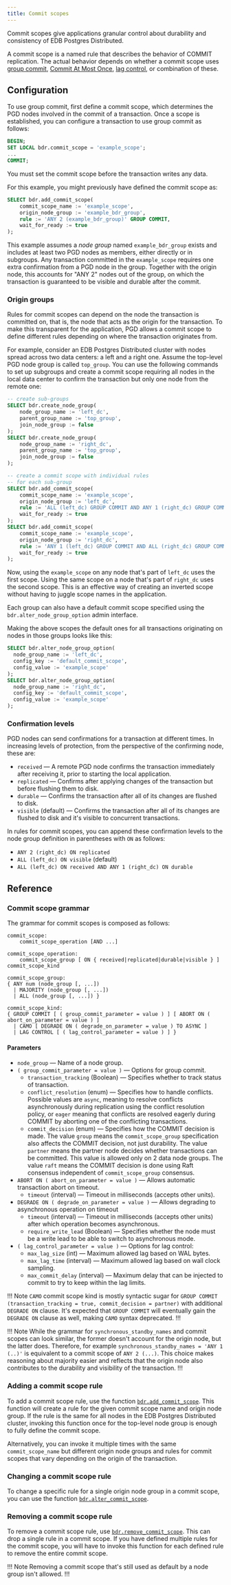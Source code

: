 ```yaml
---
title: Commit scopes
---
```


Commit scopes give applications granular control about durability and consistency of EDB Postgres Distributed.

A commit scope is a named rule that describes the behavior of COMMIT replication. The actual behavior depends on whether a commit scope uses [group commit](group-commit), [Commit At Most Once](camo), [lag control](lag-control), or combination of these.

## Configuration

To use group commit, first define a commit scope, which determines the PGD nodes involved in the commit of a transaction. Once a scope is established, you can configure a transaction to use group commit as follows:

```sql
BEGIN;
SET LOCAL bdr.commit_scope = 'example_scope';
...
COMMIT;
```

You must set the commit scope before the transaction writes any data.

For this example, you might previously have defined the commit scope as:

```sql
SELECT bdr.add_commit_scope(
    commit_scope_name := 'example_scope',
    origin_node_group := 'example_bdr_group',
    rule := 'ANY 2 (example_bdr_group)' GROUP COMMIT,
    wait_for_ready := true
);
```

This example assumes a *node group* named `example_bdr_group` exists and includes at least two PGD nodes as members, either directly or in subgroups. Any transaction committed in the `example_scope` requires one extra confirmation from a PGD node in the group. Together with the origin node, this accounts for "ANY 2" nodes out of the group, on which the transaction is guaranteed to be visible and durable after the commit.

### Origin groups

Rules for commit scopes can depend on the node the transaction is committed on, that is, the node that acts as the origin for the transaction. To make this transparent for the application, PGD allows a commit scope to define different rules depending on where the transaction originates from.

For example, consider an EDB Postgres Distributed cluster with nodes spread across two data centers: a left and a right one. Assume the top-level PGD node group is called `top_group`. You can use the following commands to set up
subgroups and create a commit scope requiring all nodes in the local data center to confirm the transaction but only one node from the remote one:

```sql
-- create sub-groups
SELECT bdr.create_node_group(
    node_group_name := 'left_dc',
    parent_group_name := 'top_group',
    join_node_group := false
);
SELECT bdr.create_node_group(
    node_group_name := 'right_dc',
    parent_group_name := 'top_group',
    join_node_group := false
);

-- create a commit scope with individual rules
-- for each sub-group
SELECT bdr.add_commit_scope(
    commit_scope_name := 'example_scope',
    origin_node_group := 'left_dc',
    rule := 'ALL (left_dc) GROUP COMMIT AND ANY 1 (right_dc) GROUP COMMIT',
    wait_for_ready := true
);
SELECT bdr.add_commit_scope(
    commit_scope_name := 'example_scope',
    origin_node_group := 'right_dc',
    rule := 'ANY 1 (left_dc) GROUP COMMIT AND ALL (right_dc) GROUP COMMIT',
    wait_for_ready := true
);
```

Now, using the `example_scope` on any node that's part of `left_dc` uses the first scope. Using the same scope on a node that's part of `right_dc` uses the second scope. This is an effective way of creating an inverted scope without having to juggle scope names in the application.

Each group can also have a default commit scope specified using the `bdr.alter_node_group_option` admin interface.

Making the above scopes the default ones for all transactions originating on nodes in those groups looks like this:

```sql
SELECT bdr.alter_node_group_option(
  node_group_name := 'left_dc',
  config_key := 'default_commit_scope',
  config_value := 'example_scope'
);
SELECT bdr.alter_node_group_option(
  node_group_name := 'right_dc',
  config_key := 'default_commit_scope',
  config_value := 'example_scope'
);
```

### Confirmation levels

PGD nodes can send confirmations for a transaction at different times. In increasing levels of protection, from the perspective of the confirming node, these are:

- `received` &mdash; A remote PGD node confirms the transaction immediately after receiving it, prior to starting the local application.
- `replicated` &mdash; Confirms after applying changes of the transaction but before flushing them to disk.
- `durable` &mdash; Confirms the transaction after all of its changes are flushed to disk.
- `visible` (default) &mdash; Confirms the transaction after all of its changes are flushed to disk and it's visible to concurrent transactions.

In rules for commit scopes, you can append these confirmation levels to the node group definition in parentheses with `ON` as follows:

- `ANY 2 (right_dc) ON replicated`
- `ALL (left_dc) ON visible` (default)
- `ALL (left_dc) ON received AND ANY 1 (right_dc) ON durable`

## Reference

### Commit scope grammar

The grammar for commit scopes is composed as follows:

```
commit_scope:
    commit_scope_operation [AND ...]

commit_scope_operation:
    commit_scope_group [ ON { received|replicated|durable|visible } ] commit_scope_kind

commit_scope_group:
{ ANY num (node_group [, ...])
  | MAJORITY (node_group [, ...])
  | ALL (node_group [, ...]) }

commit_scope_kind:
{ GROUP COMMIT [ ( group_commit_parameter = value ) ] [ ABORT ON ( abort_on_parameter = value ) ]
  | CAMO [ DEGRADE ON ( degrade_on_parameter = value ) TO ASYNC ]
  | LAG CONTROL [ ( lag_control_parameter = value ) ] }
```

#### Parameters

* `node_group` &mdash; Name of a node group.
* `( group_commit_parameter = value )` &mdash; Options for group commit.
    * `transaction_tracking` (Boolean) &mdash; Specifies whether to track status of transaction.
    * `conflict_resolution` (enum) &mdash; Specifies how to handle conflicts. Possible values are `async`, meaning to resolve conflicts asynchronously during replication using the conflict resolution policy, or `eager` meaning that conflicts are resolved eagerly during COMMIT by aborting one of the conflicting transactions.
    * `commit_decision` (enum) &mdash; Specifies how the COMMIT decision is made. The value `group` means the `commit_scope_group` specification also affects the COMMIT decision, not just durability. The value `partner`  means the partner node decides whether transactions can be committed. This value is allowed only on 2 data node groups. The value `raft` means the COMMIT decision is done using Raft consensus independent of `commit_scope_group` consensus.
* `ABORT ON ( abort_on_parameter = value )` &mdash; Allows automatic transaction abort on timeout.
    * `timeout` (interval) &mdash; Timeout in milliseconds (accepts other units).
* `DEGRADE ON ( degrade_on_parameter = value )` &mdash; Allows degrading to asynchronous operation on timeout
    * `timeout` (interval) &mdash; Timeout in milliseconds (accepts other units) after which operation becomes asynchronous.
    * `require_write_lead` (Boolean) &mdash; Specifies whether the node must be a write lead to be able to switch to asynchronous mode.
* `( lag_control_parameter = value )` &mdash; Options for lag control:
    * `max_lag_size` (int) &mdash; Maximum allowed lag based on WAL bytes.
    * `max_lag_time` (interval) &mdash; Maximum allowed lag based on wall clock sampling.
    * `max_commit_delay` (interval) &mdash; Maximum delay that can be injected to commit to try to keep within the lag limits.

!!! Note
`CAMO` commit scope kind is mostly syntactic sugar for `GROUP COMMIT (transaction_tracking = true, commit_decision = partner)` with additional `DEGRADE ON` clause. It's expected that `GROUP COMMIT` will eventually gain the `DEGRADE ON` clause as well, making `CAMO` syntax deprecated.
!!!

!!! Note
While the grammar for `synchronous_standby_names` and commit scopes can look similar, the former doesn't account for the origin node, but the latter does. Therefore, for example `synchronous_standby_names = 'ANY 1 (..)'` is equivalent to a commit scope of `ANY 2 (...)`.  This choice makes reasoning about majority easier and reflects that the origin node also contributes to the durability and visibility of the transaction.
!!!

### Adding a commit scope rule

To add a commit scope rule, use the function [`bdr.add_commit_scope`](/pgd/latest/reference/functions#bdradd_commit_scope). This function will create a rule for the given commit scope name and origin node group. If the rule is the same for all nodes in the EDB Postgres Distributed cluster, invoking this function once for the top-level node group is enough to fully define the commit scope.

Alternatively, you can invoke it multiple times with the same `commit_scope_name` but different origin node groups and rules for commit scopes that vary depending on the origin of the transaction.

### Changing a commit scope rule

To change a specific rule for a single origin node group in a commit scope, you can use the function [`bdr.alter_commit_scope`](/pgd/latest/reference/functions#bdralter_commit_scope).

### Removing a commit scope rule

To remove a commit scope rule, use [`bdr.remove_commit_scope`](/pgd/latest/reference/functions#bdrremove_commit_scope). This can drop a single rule in a commit scope. If you have defined multiple rules for the commit scope, you will have to invoke this function for each defined rule to remove the entire commit scope.

!!! Note
Removing a commit scope that's still used as default by a node group isn't allowed.
!!!
